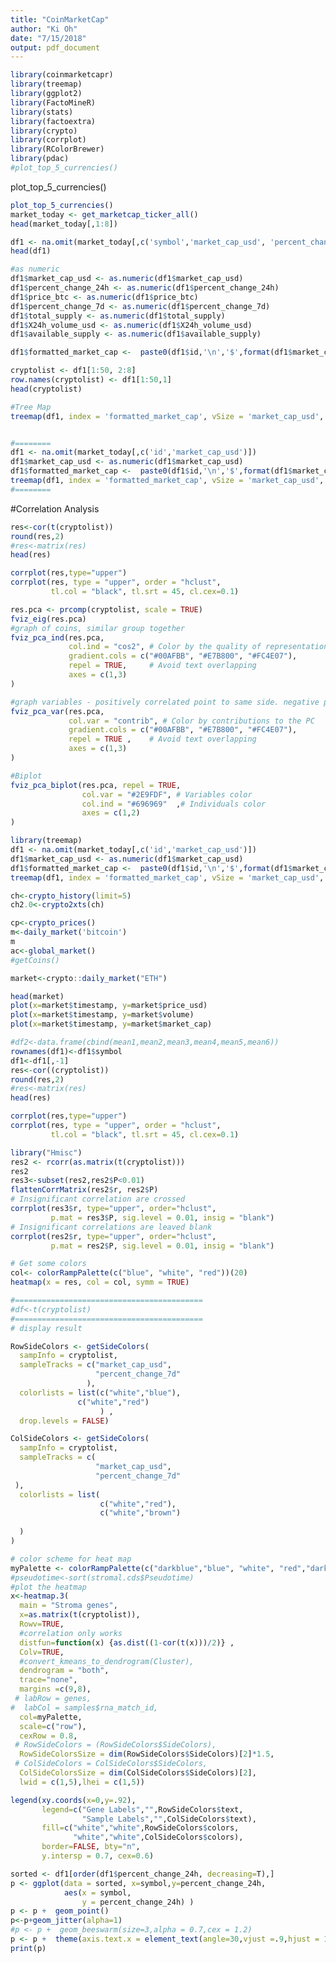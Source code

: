 ```yaml
---
title: "CoinMarketCap"
author: "Ki Oh"
date: "7/15/2018"
output: pdf_document
---
```


```r
library(coinmarketcapr)
library(treemap)
library(ggplot2)
library(FactoMineR)
library(stats)
library(factoextra)
library(crypto)
library(corrplot)
library(RColorBrewer)
library(pdac)
#plot_top_5_currencies()
```

plot_top_5_currencies()
```r
plot_top_5_currencies()
market_today <- get_marketcap_ticker_all()
head(market_today[,1:8])

df1 <- na.omit(market_today[,c('symbol','market_cap_usd', 'percent_change_24h', 'price_btc', 'percent_change_7d', 'total_supply','X24h_volume_usd', 'available_supply')])
head(df1)


```


```r
#as numeric
df1$market_cap_usd <- as.numeric(df1$market_cap_usd)
df1$percent_change_24h <- as.numeric(df1$percent_change_24h)
df1$price_btc <- as.numeric(df1$price_btc)
df1$percent_change_7d <- as.numeric(df1$percent_change_7d)
df1$total_supply <- as.numeric(df1$total_supply)
df1$X24h_volume_usd <- as.numeric(df1$X24h_volume_usd)
df1$available_supply <- as.numeric(df1$available_supply)

df1$formatted_market_cap <-  paste0(df1$id,'\n','$',format(df1$market_cap_usd,big.mark = ',',scientific = F, trim = T))

cryptolist <- df1[1:50, 2:8]
row.names(cryptolist) <- df1[1:50,1]
head(cryptolist)

```

```r

#Tree Map
treemap(df1, index = 'formatted_market_cap', vSize = 'market_cap_usd', title = 'Cryptocurrency Market Cap', fontsize.labels=c(12, 8), palette='RdYlGn')


#========
df1 <- na.omit(market_today[,c('id','market_cap_usd')])
df1$market_cap_usd <- as.numeric(df1$market_cap_usd)
df1$formatted_market_cap <-  paste0(df1$id,'\n','$',format(df1$market_cap_usd,big.mark = ',',scientific = F, trim = T))
treemap(df1, index = 'formatted_market_cap', vSize = 'market_cap_usd', title = 'Cryptocurrency Market Cap', fontsize.labels=c(12, 8), palette='RdYlGn')
#========

```

#Correlation Analysis
```r
res<-cor(t(cryptolist))
round(res,2)
#res<-matrix(res)
head(res)

corrplot(res,type="upper")
corrplot(res, type = "upper", order = "hclust", 
         tl.col = "black", tl.srt = 45, cl.cex=0.1)
```


```r

res.pca <- prcomp(cryptolist, scale = TRUE)
fviz_eig(res.pca)
#graph of coins, similar group together
fviz_pca_ind(res.pca,
             col.ind = "cos2", # Color by the quality of representation
             gradient.cols = c("#00AFBB", "#E7B800", "#FC4E07"),
             repel = TRUE,     # Avoid text overlapping
             axes = c(1,3)
)
```

```r
#graph variables - positively correlated point to same side. negative point opposite
fviz_pca_var(res.pca,
             col.var = "contrib", # Color by contributions to the PC
             gradient.cols = c("#00AFBB", "#E7B800", "#FC4E07"),
             repel = TRUE ,    # Avoid text overlapping
             axes = c(1,3)
)

```

```r
#Biplot
fviz_pca_biplot(res.pca, repel = TRUE,
                col.var = "#2E9FDF", # Variables color
                col.ind = "#696969"  ,# Individuals color
                axes = c(1,2)
)

```

```r

library(treemap)
df1 <- na.omit(market_today[,c('id','market_cap_usd')])
df1$market_cap_usd <- as.numeric(df1$market_cap_usd)
df1$formatted_market_cap <-  paste0(df1$id,'\n','$',format(df1$market_cap_usd,big.mark = ',',scientific = F, trim = T))
treemap(df1, index = 'formatted_market_cap', vSize = 'market_cap_usd', title = 'Cryptocurrency Market Cap', fontsize.labels=c(12, 8), palette='RdYlGn')

```



```r
ch<-crypto_history(limit=5)
ch2.0<-crypto2xts(ch)

cp<-crypto_prices()
m<-daily_market('bitcoin')
m
ac<-global_market()
#getCoins()
```


```r

market<-crypto::daily_market("ETH")

head(market)
plot(x=market$timestamp, y=market$price_usd)
plot(x=market$timestamp, y=market$volume)
plot(x=market$timestamp, y=market$market_cap)
```


```r

#df2<-data.frame(cbind(mean1,mean2,mean3,mean4,mean5,mean6))
rownames(df1)<-df1$symbol
df1<-df1[,-1]
res<-cor((cryptolist))
round(res,2)
#res<-matrix(res)
head(res)

corrplot(res,type="upper")
corrplot(res, type = "upper", order = "hclust", 
         tl.col = "black", tl.srt = 45, cl.cex=0.1)

```


```r
library("Hmisc")
res2 <- rcorr(as.matrix(t(cryptolist)))
res2
res3<-subset(res2,res2$P<0.01)
flattenCorrMatrix(res2$r, res2$P)
# Insignificant correlation are crossed
corrplot(res3$r, type="upper", order="hclust", 
         p.mat = res3$P, sig.level = 0.01, insig = "blank")
# Insignificant correlations are leaved blank
corrplot(res2$r, type="upper", order="hclust", 
         p.mat = res2$P, sig.level = 0.01, insig = "blank")

# Get some colors
col<- colorRampPalette(c("blue", "white", "red"))(20)
heatmap(x = res, col = col, symm = TRUE)
```


```r
#==========================================
#df<-t(cryptolist)
#==========================================
# display result

RowSideColors <- getSideColors(
  sampInfo = cryptolist,
  sampleTracks = c("market_cap_usd",
                   "percent_change_7d"
                 ),
  colorlists = list(c("white","blue"),
               c("white","red")
                    ) ,
  drop.levels = FALSE)

ColSideColors <- getSideColors(
  sampInfo = cryptolist,
  sampleTracks = c( 
                   "market_cap_usd",
                   "percent_change_7d"
 ),
  colorlists = list(
                    c("white","red"),
                    c("white","brown")
         
  )
)

# color scheme for heat map
myPalette <- colorRampPalette(c("darkblue","blue", "white", "red","darkred"))(n = 299) 
#pseudotime<-sort(stromal.cds$Pseudotime)
#plot the heatmap
x<-heatmap.3(
  main = "Stroma genes",
  x=as.matrix(t(cryptolist)),
  Rowv=TRUE,
  #correlation only works 
  distfun=function(x) {as.dist((1-cor(t(x)))/2)} ,
  Colv=TRUE,
  #convert_kmeans_to_dendrogram(Cluster),
  dendrogram = "both",
  trace="none",
  margins =c(9,8),
 # labRow = genes,
#  labCol = samples$rna_match_id,
  col=myPalette,
  scale=c("row"),
  cexRow = 0.8,
 # RowSideColors = (RowSideColors$SideColors),
  RowSideColorsSize = dim(RowSideColors$SideColors)[2]*1.5,
 # ColSideColors = ColSideColors$SideColors,
  ColSideColorsSize = dim(ColSideColors$SideColors)[2],
  lwid = c(1,5),lhei = c(1,5))

legend(xy.coords(x=0,y=.92),
       legend=c("Gene Labels","",RowSideColors$text,
                "Sample Labels","",ColSideColors$text),
       fill=c("white","white",RowSideColors$colors,
              "white","white",ColSideColors$colors),
       border=FALSE, bty="n",
       y.intersp = 0.7, cex=0.6)
```


```r
sorted <- df1[order(df1$percent_change_24h, decreasing=T),]
p <- ggplot(data = sorted, x=symbol,y=percent_change_24h,
            aes(x = symbol,
                y = percent_change_24h) )
p <- p +  geom_point()
p<-p+geom_jitter(alpha=1)
#p <- p +  geom_beeswarm(size=3,alpha = 0.7,cex = 1.2) 
p <- p +  theme(axis.text.x = element_text(angle=30,vjust =.9,hjust = 1))
print(p)
```
